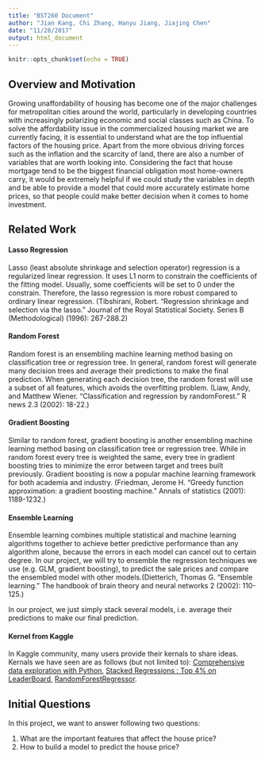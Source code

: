 ```yaml
---
title: "BST260 Document"
author: "Jian Kang, Chi Zhang, Hanyu Jiang, Jiajing Chen"
date: "11/28/2017"
output: html_document
---
```


```r
knitr::opts_chunk$set(echo = TRUE)
```

## Overview and Motivation

Growing unaffordability of housing has become one of the major challenges for metropolitan cities around the world, particularly in developing countries with increasingly polarizing economic and social classes such as China. To solve the affordability issue in the commercialized housing market we are currently facing, it is essential to understand what are the top influential factors of the housing price. Apart from the more obvious driving forces such as the inflation and the scarcity of land, there are also a number of variables that are worth looking into. Considering the fact that house mortgage tend to be the biggest financial obligation most home-owners carry, it would be extremely helpful if we could study the variables in depth and be able to provide a model that could more accurately estimate home prices, so that people could make better decision when it comes to home investment.

## Related Work

#### Lasso Regression
Lasso (least absolute shrinkage and selection operator) regression is a regularized linear regression. It uses L1 norm to constrain the coefficients of the fitting model. Usually, some coefficients will be set to 0 under the constrain. Therefore, the lasso regression is more robust compared to ordinary linear regression. (Tibshirani, Robert. "Regression shrinkage and selection via the lasso." Journal of the Royal Statistical Society. Series B (Methodological) (1996): 267-288.2)

#### Random Forest
Random forest is an ensembling machine learning method basing on classification tree or regression tree. In general, random forest will generate many decision trees and average their predictions to make the final prediction. When generating each decision tree, the random forest will use a subset of all features, which avoids the overfitting problem. (Liaw, Andy, and Matthew Wiener. "Classification and regression by randomForest." R news 2.3 (2002): 18-22.)

#### Gradient Boosting

Similar to random forest, gradient boosting is another ensembling machine learning method basing on classification tree or regression tree. While in random forest every tree is weighted the same, every tree in gradient boosting tries to minimize the error between target and trees built previously. Gradient boosting is now a popular machine learning framework for both academia and industry. (Friedman, Jerome H. "Greedy function approximation: a gradient boosting machine." Annals of statistics (2001): 1189-1232.)

#### Ensemble Learning

Ensemble learning combines multiple statistical and machine learning algorithms together to achieve better predictive performance than any algorithm alone, because the errors in each model can cancel out to certain degree. In our project, we will try to ensemble the regression techniques we use (e.g. GLM, gradient boosting), to predict the sale prices and compare the ensembled model with other models.(Dietterich, Thomas G. "Ensemble learning." The handbook of brain theory and neural networks 2 (2002): 110-125.)

In our project, we just simply stack several models, i.e. average their predictions to make our final prediction.

#### Kernel from Kaggle

In Kaggle community, many users provide their kernals to share ideas. Kernals we have seen are as follows (but not limited to): [Comprehensive data exploration with Python](https://www.kaggle.com/pmarcelino/comprehensive-data-exploration-with-python), [Stacked Regressions : Top 4% on LeaderBoard](https://www.kaggle.com/serigne/stacked-regressions-top-4-on-leaderboard), [RandomForestRegressor](https://www.kaggle.com/dfitzgerald3/randomforestregressor).

## Initial Questions

In this project, we want to answer following two questions:

1. What are the important features that affect the house price?
2. How to build a model to predict the house price?
